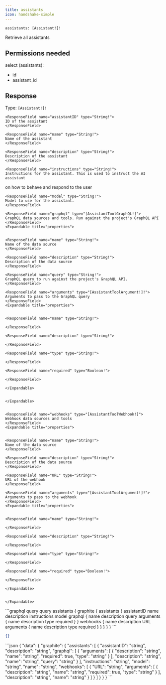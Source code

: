 ```yaml
---
title: assistants
icon: handshake-simple
---
```


```graphql
assistants: [Assistant!]!
```

Retrieve all assistants

## Permissions needed

select (assistants):
- id
- assistant_id



## Response

Type: `[Assistant!]!`





    
    <ResponseField name="assistantID" type="String!">
    ID of the assistant
    </ResponseField>
    
    <ResponseField name="name" type="String!">
    Name of the assistant
    </ResponseField>
    
    <ResponseField name="description" type="String!">
    Description of the assistant
    </ResponseField>
    
    <ResponseField name="instructions" type="String!">
    Instructions for the assistant. This is used to instruct the AI assistant
on how to behave and respond to the user
    </ResponseField>
    
    <ResponseField name="model" type="String!">
    Model to use for the assistant.
    </ResponseField>
    
    <ResponseField name="graphql" type="[AssistantToolGraphQL!]">
    GraphQL data sources and tools. Run against the project's GraphQL API
    </ResponseField>
    <Expandable title="properties">
    
    
    <ResponseField name="name" type="String!">
    Name of the data source
    </ResponseField>
    
    <ResponseField name="description" type="String!">
    Description of the data source
    </ResponseField>
    
    <ResponseField name="query" type="String!">
    GraphQL query to run against the project's GraphQL API.
    </ResponseField>
    
    <ResponseField name="arguments" type="[AssistantToolArgument!]!">
    Arguments to pass to the GraphQL query
    </ResponseField>
    <Expandable title="properties">
    
    
    <ResponseField name="name" type="String!">
    
    </ResponseField>
    
    <ResponseField name="description" type="String!">
    
    </ResponseField>
    
    <ResponseField name="type" type="String!">
    
    </ResponseField>
    
    <ResponseField name="required" type="Boolean!">
    
    </ResponseField>
    
    </Expandable>
    
    
    </Expandable>
    
    
    <ResponseField name="webhooks" type="[AssistantToolWebhook!]">
    Webhook data sources and tools
    </ResponseField>
    <Expandable title="properties">
    
    
    <ResponseField name="name" type="String!">
    Name of the data source
    </ResponseField>
    
    <ResponseField name="description" type="String!">
    Description of the data source
    </ResponseField>
    
    <ResponseField name="URL" type="String!">
    URL of the webhook
    </ResponseField>
    
    <ResponseField name="arguments" type="[AssistantToolArgument!]!">
    Arguments to pass to the webhook
    </ResponseField>
    <Expandable title="properties">
    
    
    <ResponseField name="name" type="String!">
    
    </ResponseField>
    
    <ResponseField name="description" type="String!">
    
    </ResponseField>
    
    <ResponseField name="type" type="String!">
    
    </ResponseField>
    
    <ResponseField name="required" type="Boolean!">
    
    </ResponseField>
    
    </Expandable>
    
    
    </Expandable>
    
    



<RequestExample>
```graphql query
query assistants {
  graphite {
    assistants {
      assistantID
      name
      description
      instructions
      model
      graphql {
        name
        description
        query
        arguments {
          name
          description
          type
          required
          }
        }
      webhooks {
        name
        description
        URL
        arguments {
          name
          description
          type
          required
          }
        }
    }
  }
}
```

```json variables
{}
```
</RequestExample>

<ResponseExample>
```json
{
  "data": {
    "graphite": {
      "assistants": [
        {
          "assistantID": "string",
          "description": "string",
          "graphql": [
            {
              "arguments": [
                {
                  "description": "string",
                  "name": "string",
                  "required": true,
                  "type": "string"
                }
              ],
              "description": "string",
              "name": "string",
              "query": "string"
            }
          ],
          "instructions": "string",
          "model": "string",
          "name": "string",
          "webhooks": [
            {
              "URL": "string",
              "arguments": [
                {
                  "description": "string",
                  "name": "string",
                  "required": true,
                  "type": "string"
                }
              ],
              "description": "string",
              "name": "string"
            }
          ]
        }
      ]
    }
  }
}
```
</ResponseExample>
